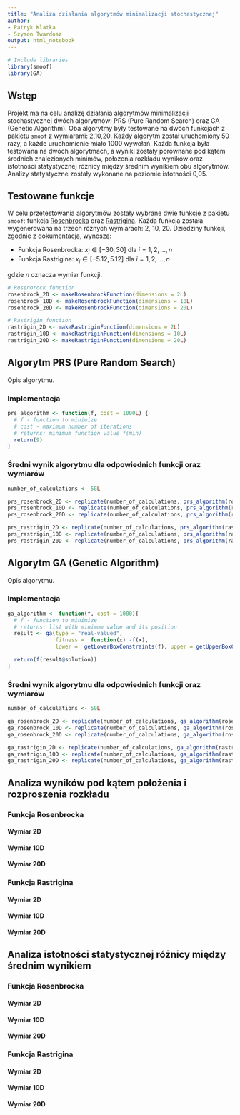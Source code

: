 ```yaml
---
title: "Analiza działania algorytmów minimalizacji stochastycznej"
author:
- Patryk Klatka
- Szymon Twardosz
output: html_notebook
---
```


[//]: # (PDF Render: output: pdf_document )

```r
# Include libraries
library(smoof)
library(GA)
```

## Wstęp
Projekt ma na celu analizę działania algorytmów minimalizacji stochastycznej dwóch algorytmów: PRS (Pure Random Search) oraz GA (Genetic Algorithm).
Oba algorytmy były testowane na dwóch funkcjach z pakietu `smoof` z wymiarami: 2,10,20.
Każdy algorytm został uruchomiony 50 razy, a każde uruchomienie miało 1000 wywołań.
Każda funkcja była testowana na dwóch algorytmach, a wyniki zostały porównane pod kątem średnich znalezionych minimów, położenia rozkładu wyników oraz istotności statystycznej różnicy między średnim wynikiem obu algorytmów.
Analizy statystyczne zostały wykonane na poziomie istotności 0,05.

## Testowane funkcje

W celu przetestowania algorytmów zostały wybrane dwie funkcje z pakietu `smoof`: funkcja [Rosenbrocka](https://jakobbossek.github.io/smoof/reference/makeRosenbrockFunction.html) oraz [Rastrigina](https://jakobbossek.github.io/smoof/reference/makeRastriginFunction.html).
Każda funkcja została wygenerowana na trzech różnych wymiarach: 2, 10, 20.
Dziedziny funkcji, zgodnie z dokumentacją, wynoszą:

- Funkcja Rosenbrocka: $x_i \in [−30,30]$ dla $i = 1, 2, \dots, n$
- Funkcja Rastrigina: $x_i \in [−5.12,5.12]$ dla $i = 1, 2, \dots, n$

gdzie $n$ oznacza wymiar funkcji.
```r
# Rosenbrock function
rosenbrock_2D <- makeRosenbrockFunction(dimensions = 2L)
rosenbrock_10D <- makeRosenbrockFunction(dimensions = 10L)
rosenbrock_20D <- makeRosenbrockFunction(dimensions = 20L)

# Rastrigin function
rastrigin_2D <- makeRastriginFunction(dimensions = 2L)
rastrigin_10D <- makeRastriginFunction(dimensions = 10L)
rastrigin_20D <- makeRastriginFunction(dimensions = 20L)
```
## Algorytm PRS (Pure Random Search)

Opis algorytmu.

### Implementacja

```r
prs_algorithm <- function(f, cost = 1000L) {
  # f - function to minimize
  # cost - maximum number of iterations
  # returns: minimum function value f(min)
  return(9)
}
```
### Średni wynik algorytmu dla odpowiednich funkcji oraz wymiarów

```r
number_of_calculations <- 50L

prs_rosenbrock_2D <- replicate(number_of_calculations, prs_algorithm(rosenbrock_2D))
prs_rosenbrock_10D <- replicate(number_of_calculations, prs_algorithm(rosenbrock_10D))
prs_rosenbrock_20D <- replicate(number_of_calculations, prs_algorithm(rosenbrock_20D))

prs_rastrigin_2D <- replicate(number_of_calculations, prs_algorithm(rastrigin_2D))
prs_rastrigin_10D <- replicate(number_of_calculations, prs_algorithm(rastrigin_10D))
prs_rastrigin_20D <- replicate(number_of_calculations, prs_algorithm(rastrigin_20D))
```

## Algorytm GA (Genetic Algorithm)

Opis algorytmu.


### Implementacja

```r
ga_algorithm <- function(f, cost = 1000){
  # f - function to minimize
  # returns: list with minimum value and its position
  result <- ga(type = "real-valued",
               fitness =  function(x) -f(x),
               lower =  getLowerBoxConstraints(f), upper = getUpperBoxConstraints(f), maxiter = cost, run = cost)

  return(f(result@solution))
}

```

### Średni wynik algorytmu dla odpowiednich funkcji oraz wymiarów

```r
number_of_calculations <- 50L

ga_rosenbrock_2D <- replicate(number_of_calculations, ga_algorithm(rosenbrock_2D))
ga_rosenbrock_10D <- replicate(number_of_calculations, ga_algorithm(rosenbrock_10D))
ga_rosenbrock_20D <- replicate(number_of_calculations, ga_algorithm(rosenbrock_20D))

ga_rastrigin_2D <- replicate(number_of_calculations, ga_algorithm(rastrigin_2D))
ga_rastrigin_10D <- replicate(number_of_calculations, ga_algorithm(rastrigin_10D))
ga_rastrigin_20D <- replicate(number_of_calculations, ga_algorithm(rastrigin_20D))
```
## Analiza wyników pod kątem położenia i rozproszenia rozkładu

### Funkcja Rosenbrocka

#### Wymiar 2D
#### Wymiar 10D
#### Wymiar 20D

### Funkcja Rastrigina

#### Wymiar 2D
#### Wymiar 10D
#### Wymiar 20D

## Analiza istotności statystycznej różnicy między średnim wynikiem

### Funkcja Rosenbrocka

#### Wymiar 2D
#### Wymiar 10D
#### Wymiar 20D

### Funkcja Rastrigina

#### Wymiar 2D
#### Wymiar 10D
#### Wymiar 20D